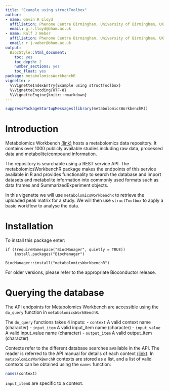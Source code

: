 ```yaml
---
title: "Example using structToolbox"
author:
- name: Gavin R Lloyd
  affiliation: Phenome Centre Birmingham, University of Birmingham, UK
  email: g.r.lloyd@bham.ac.uk
- name: Ralf J Weber
  affiliation: Phenome Centre Birmingham, University of Birmingham, UK
  email: r.j.weber@bham.ac.uk
output:
  BiocStyle::html_document:
    toc: yes
    toc_depth: 2
    number_sections: yes
    toc_float: yes
package: metabolomicsWorkbenchR
vignette: >
  %\VignetteIndexEntry{Example using structToolbox} 
  %\VignetteEncoding{UTF-8}
  %\VignetteEngine{knitr::rmarkdown}
---
```


```r
suppressPackageStartupMessages(library(metabolomicsWorkbenchR))
```


# Introduction
Metabolomics Workbench [(link)](www.metabolomicsworkbench.org) hosts a metabolomics 
data repository. It contains over 1000 publicly available studies including raw data, 
processed data and metabolite/compound information.

The repository is searchable using a REST service API. The metabolomicsWorkbenchR
package makes the endpoints of this service available in R and provides functionality
to search the database and import datasets and metabolite information into commonly used 
formats such as data frames and SummarizedExperiment objects.

In this vigenette we will use `metabolomicsWorkbenchR` to retrieve the uploaded peak matrix
for a study. We will then use `structToolbox` to apply a basic workflow to analyse the data.

# Installation
To install this package enter:
```
if (!requireNamespace("BiocManager", quietly = TRUE))
    install.packages("BiocManager")

BiocManager::install("metabolomicsWorkbenchR")
```
For older versions, please refer to the appropriate Bioconductor release.

# Querying the database
The API endpoints for Metabolomics Workbench are accessible using the `do_query`
function in `metabolomicsWorkBenchR`.

The `do_query` functions takes 4 inputs:
- `context`       A valid context name (character)
- `input_item`    A valid input_item name (character)
- `input_value`   A valid input_value name (character)
- `output_item`   A valid output_item (character)

Contexts refer to the different database searches available in the API. The reader 
is referred to the API manual for details of each context 
[(link)](https://www.metabolomicsworkbench.org/tools/mw_rest.php). 
In `metabolomicsWorkBenchR` contexts are stored as a list, and a list of valid 
contexts can be obtained using the `names` function:

```r
names(context)
```

`input_item`s are specific to a context. 











